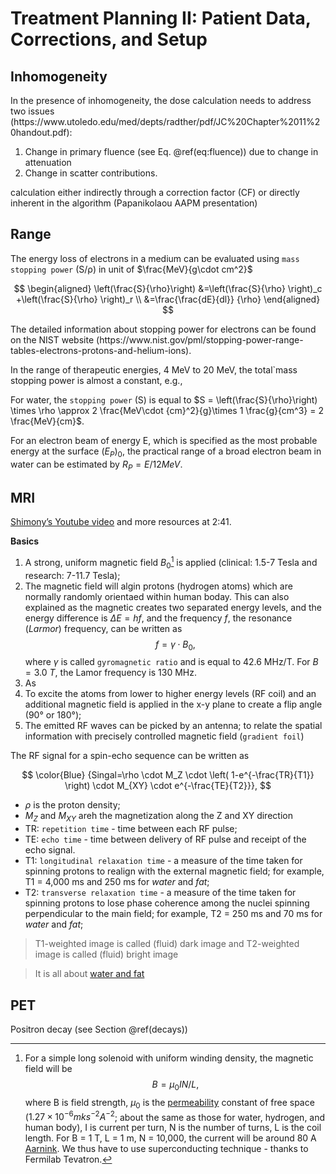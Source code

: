 # Treatment Planning II: Patient Data, Corrections, and Setup {#planning2}

## Inhomogeneity

In the presence of inhomogeneity, the dose calculation needs to address two issues (https://www.utoledo.edu/med/depts/radther/pdf/JC%20Chapter%2011%20handout.pdf):

1. Change in primary fluence (see Eq. \@ref(eq:fluence)) due to change in attenuation
2. Change in scatter contributions. 

calculation either indirectly through a correction factor (CF) or directly inherent in the algorithm (Papanikolaou AAPM presentation)

## Range
The energy loss of electrons in a medium can be evaluated using `mass stopping power` (S/ρ) in unit of $\frac{MeV}{g\cdot cm^2}$

$$
\begin{aligned}
\left(\frac{S}{\rho}\right) 
&=\left(\frac{S}{\rho} \right)_c +\left(\frac{S}{\rho} \right)_r \\
&=\frac{\frac{dE}{dl}} {\rho}
\end{aligned}
$$

The detailed information about stopping power for electrons can be found on the NIST website (https://www.nist.gov/pml/stopping-power-range-tables-electrons-protons-and-helium-ions).


In the range of therapeutic energies, 4 MeV to 20 MeV, the total`mass stopping power is almost a constant, e.g.,

\begin{equation}
  \color{Blue} {\left(\frac{S}{\rho}\right) \approx 2 \frac{MeV\cdot {cm}^2}{g}}
  (\#eq:stopping)
\end{equation}

For water, the `stopping power` (S) is equal to $S = \left(\frac{S}{\rho}\right) \times \rho \approx 2 \frac{MeV\cdot {cm}^2}{g}\times 1 \frac{g}{cm^3} = 2 \frac{MeV}{cm}$. 

For an electron beam of energy E, which is specified as the most probable energy at the surface $(E_P)_0$, the practical range of a broad electron beam in water can be estimated by $R_P = E/12MeV$.

## MRI

[Shimony's Youtube video](https://www.youtube.com/watch?v=zf5oX01bRgk&t=1147s) and more resources at 2:41. 

**Basics**

1. A strong, uniform magnetic field $B_0$[^tesla] is applied (clinical: 1.5-7 Tesla and research: 7-11.7 Tesla);
2. The magnetic field will algin protons (hydrogen atoms) which are normally randomly orientaed within human boday. This can also explained as the magnetic creates two separated energy levels, and the energy difference is $\Delta E = hf$, and the frequency $f$, the resonance (_Larmor_) frequency, can be written as 
$$f=\gamma \cdot B_0,$$
where $\gamma$ is called `gyromagnetic ratio` and is equal to 42.6 MHz/T. For $B=3.0\ T$, the Lamor frequency is 130 MHz. 
3. As 
3. To excite the atoms from lower to higher energy levels (RF coil) and an additional magnetic field is applied in the x-y plane to create a flip angle (90° or 180°);
4. The emitted RF waves can be picked by an antenna; to relate the spatial information with precisely controlled magnetic field (`gradient foil`)

The RF signal for a spin-echo sequence can be written as

$$
\color{Blue} {Singal=\rho \cdot M_Z \cdot \left( 1-e^{-\frac{TR}{T1}} \right) \cdot M_{XY} \cdot e^{-\frac{TE}{T2}}},
$$

* $\rho$ is the proton density;
* $M_Z$ and $M_{XY}$ areh the magnetization along the Z and XY direction
* TR: `repetition time` - time between each RF pulse;
* TE: `echo time` - time between delivery of RF pulse and receipt of the echo signal.
* T1: `longitudinal relaxation time` - a measure of the time taken for spinning protons to realign with the external magnetic field; for example, T1 = 4,000 ms and 250 ms for _water_ and _fat_;
* T2: `transverse relaxation time` - a measure of the time taken for spinning protons to lose phase coherence among the nuclei spinning perpendicular to the main field; for example, T2 = 250 ms and 70 ms for _water_ and _fat_;

> T1-weighted image is called (fluid) dark image and T2-weighted image is called (fluid) bright image

> It is all about [water and fat](https://www.radiologymasterclass.co.uk/tutorials/mri/t1_and_t2_images)

## PET

Positron decay (see Section \@ref(decays))


[^tesla]:

For a simple long solenoid with uniform winding density, the magnetic field will be
$$ B= \mu_0IN/L,$$
where B is field strength, $\mu_0$ is the [permeability](https://en.wikipedia.org/wiki/Permeability_(electromagnetism)) constant of free space ($1.27 \times 10^{-6} mks^{-2}A^{-2}$; about the same as those for water, hydrogen, and human body), I is current per turn, N is the number of turns, L is the coil length. For B = 1 T, L = 1 m, N = 10,000, the current will be around 80 A [Aarnink](https://www.europhysicsnews.org/articles/epn/pdf/2012/04/epn2012434p26.pdf). We thus have to use superconducting technique - thanks to Fermilab Tevatron. 